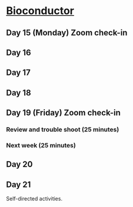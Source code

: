 # [Bioconductor][] {#three}

[Bioconductor]: https://bioconductor.org

## Day 15 (Monday) Zoom check-in

## Day 16

## Day 17

## Day 18

## Day 19 (Friday) Zoom check-in

### Review and trouble shoot (25 minutes)

### Next week (25 minutes)

## Day 20

## Day 21

Self-directed activities.
